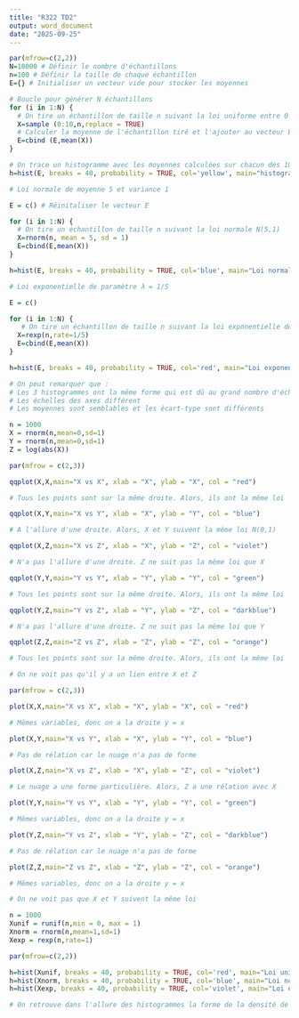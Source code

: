 ---
title: "R322 TD2"
output: word_document
date: "2025-09-25"
---
```{r}
par(mfrow=c(2,2))
N=10000 # Définir le nombre d'échantillons
n=100 # Définir la taille de chaque échantillon
E={} # Initialiser un vecteur vide pour stocker les moyennes

# Boucle pour générer N échantillons
for (i in 1:N) {
  # On tire un échantillon de taille n suivant la loi uniforme entre 0 et 10
  X=sample (0:10,n,replace = TRUE)
  # Calculer la moyenne de l'échantillon tiré et l'ajouter au vecteur E
  E=cbind (E,mean(X))
}

# On trace un histogramme avec les moyennes calculées sur chacun des 10000 échantillons
h=hist(E, breaks = 40, probability = TRUE, col='yellow', main="histogramme du vecteur des moyennes unif")

# Loi normale de moyenne 5 et variance 1

E = c() # Réinitaliser le vecteur E

for (i in 1:N) {
  # On tire un échantillon de taille n suivant la loi normale N(5,1)
  X=rnorm(n, mean = 5, sd = 1)
  E=cbind(E,mean(X))
}

h=hist(E, breaks = 40, probability = TRUE, col='blue', main="Loi normale N(5,1)")

# Loi exponentielle de paramètre λ = 1/5

E = c()

for (i in 1:N) {
   # On tire un échantillon de taille n suivant la loi exponentielle de paramètre λ = 1/5
  X=rexp(n,rate=1/5)
  E=cbind(E,mean(X))
}

h=hist(E, breaks = 40, probability = TRUE, col='red', main="Loi exponentielle de paramètre λ = 1/5")
```
```{r}
# On peut remarquer que :
# Les 3 histogrammes ont la même forme qui est dû au grand nombre d'échantillons.
# Les échelles des axes différent
# Les moyennes sont semblables et les écart-type sont différents
```
```{r}
n = 1000
X = rnorm(n,mean=0,sd=1)
Y = rnorm(n,mean=0,sd=1)
Z = log(abs(X))

par(mfrow = c(2,3))

qqplot(X,X,main="X vs X", xlab = "X", ylab = "X", col = "red")

# Tous les points sont sur la même droite. Alors, ils ont la même loi

qqplot(X,Y,main="X vs Y", xlab = "X", ylab = "Y", col = "blue")

# A l'allure d'une droite. Alors, X et Y suivent la même loi N(0,1)

qqplot(X,Z,main="X vs Z", xlab = "X", ylab = "Z", col = "violet")

# N'a pas l'allure d'une droite. Z ne suit pas la même loi que X 

qqplot(Y,Y,main="Y vs Y", xlab = "Y", ylab = "Y", col = "green")

# Tous les points sont sur la même droite. Alors, ils ont la même loi

qqplot(Y,Z,main="Y vs Z", xlab = "Y", ylab = "Z", col = "darkblue")

# N'a pas l'allure d'une droite. Z ne suit pas la même loi que Y

qqplot(Z,Z,main="Z vs Z", xlab = "Z", ylab = "Z", col = "orange")

# Tous les points sont sur la même droite. Alors, ils ont la même loi

# On ne voit pas qu'il y a un lien entre X et Z
```
```{r}
par(mfrow = c(2,3))

plot(X,X,main="X vs X", xlab = "X", ylab = "X", col = "red")

# Mêmes variables, donc on a la droite y = x

plot(X,Y,main="X vs Y", xlab = "X", ylab = "Y", col = "blue")

# Pas de rélation car le nuage n'a pas de forme

plot(X,Z,main="X vs Z", xlab = "X", ylab = "Z", col = "violet")

# Le nuage a une forme particulière. Alors, Z a une rélation avec X

plot(Y,Y,main="Y vs Y", xlab = "Y", ylab = "Y", col = "green")

# Mêmes variables, donc on a la droite y = x

plot(Y,Z,main="Y vs Z", xlab = "Y", ylab = "Z", col = "darkblue")

# Pas de rélation car le nuage n'a pas de forme

plot(Z,Z,main="Z vs Z", xlab = "Z", ylab = "Z", col = "orange")

# Mêmes variables, donc on a la droite y = x

# On ne voit pas que X et Y suivent la même loi

```
```{r}
n = 1000
Xunif = runif(n,min = 0, max = 1)
Xnorm = rnorm(n,mean=1,sd=1)
Xexp = rexp(n,rate=1)

par(mfrow=c(2,2))

h=hist(Xunif, breaks = 40, probability = TRUE, col='red', main="Loi uniforme 1 et 0")
h=hist(Xnorm, breaks = 40, probability = TRUE, col='blue', main="Loi normale N(1,1)")
h=hist(Xexp, breaks = 40, probability = TRUE, col='violet', main="Loi exponentielle de paramètre λ = 1")

# On retrouve dans l'allure des histogrammes la forme de la densité de la probabilité de la loi de la variable
```

